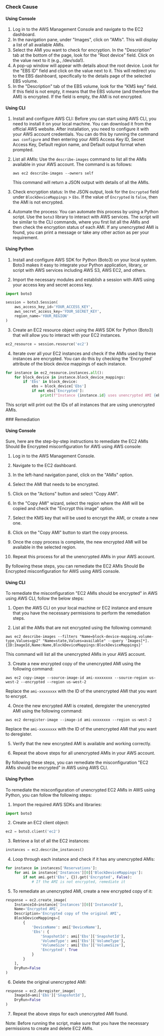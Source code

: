

<Tabs><Tab title='Cause'>
### Check Cause

#### Using Console

1. Log in to the AWS Management Console and navigate to the EC2 dashboard.
2. In the navigation pane, under "Images", click on "AMIs". This will display a list of all available AMIs.
3. Select the AMI you want to check for encryption. In the "Description" tab at the bottom of the page, look for the "Root device" field. Click on the value next to it (e.g., /dev/sda1).
4. A pop-up window will appear with details about the root device. Look for the "EBS ID" field and click on the value next to it. This will redirect you to the EBS dashboard, specifically to the details page of the selected EBS volume.
5. In the "Description" tab of the EBS volume, look for the "KMS key" field. If this field is not empty, it means that the EBS volume (and therefore the AMI) is encrypted. If the field is empty, the AMI is not encrypted.

#### Using CLI

1. Install and configure AWS CLI: Before you can start using AWS CLI, you need to install it on your local machine. You can download it from the official AWS website. After installation, you need to configure it with your AWS account credentials. You can do this by running the command `aws configure` and then entering your AWS Access Key ID, Secret Access Key, Default region name, and Default output format when prompted.

2. List all AMIs: Use the `describe-images` command to list all the AMIs available in your AWS account. The command is as follows:

   ```
   aws ec2 describe-images --owners self
   ```
   This command will return a JSON output with details of all the AMIs.

3. Check encryption status: In the JSON output, look for the `Encrypted` field under `BlockDeviceMappings` > `Ebs`. If the value of `Encrypted` is `false`, then the AMI is not encrypted.

4. Automate the process: You can automate this process by using a Python script. Use the `boto3` library to interact with AWS services. The script will be similar to the CLI commands, where you first list all the AMIs and then check the encryption status of each AMI. If any unencrypted AMI is found, you can print a message or take any other action as per your requirement.

#### Using Python

1. Install and configure AWS SDK for Python (Boto3) on your local system. Boto3 makes it easy to integrate your Python application, library, or script with AWS services including AWS S3, AWS EC2, and others.

2. Import the necessary modules and establish a session with AWS using your access key and secret access key.

```python
import boto3

session = boto3.Session(
    aws_access_key_id='YOUR_ACCESS_KEY',
    aws_secret_access_key='YOUR_SECRET_KEY',
    region_name='YOUR_REGION'
)
```

3. Create an EC2 resource object using the AWS SDK for Python (Boto3) that will allow you to interact with your EC2 instances.

```python
ec2_resource = session.resource('ec2')
```

4. Iterate over all your EC2 instances and check if the AMIs used by these instances are encrypted. You can do this by checking the 'Encrypted' attribute of the block device mappings of each instance.

```python
for instance in ec2_resource.instances.all():
    for block_device in instance.block_device_mappings:
        if 'Ebs' in block_device:
            ebs = block_device['Ebs']
            if not ebs['Encrypted']:
                print(f"Instance {instance.id} uses unencrypted AMI {ebs['VolumeId']}")
```

This script will print out the IDs of all instances that are using unencrypted AMIs.

</Tab>

<Tab title='Remediation'>
### Remediation

#### Using Console

Sure, here are the step-by-step instructions to remediate the EC2 AMIs Should Be Encrypted misconfiguration for AWS using AWS console:

1. Log in to the AWS Management Console.

2. Navigate to the EC2 dashboard.

3. In the left-hand navigation panel, click on the "AMIs" option.

4. Select the AMI that needs to be encrypted.

5. Click on the "Actions" button and select "Copy AMI".

6. In the "Copy AMI" wizard, select the region where the AMI will be copied and check the "Encrypt this image" option.

7. Select the KMS key that will be used to encrypt the AMI, or create a new one.

8. Click on the "Copy AMI" button to start the copy process.

9. Once the copy process is complete, the new encrypted AMI will be available in the selected region.

10. Repeat this process for all the unencrypted AMIs in your AWS account.

By following these steps, you can remediate the EC2 AMIs Should Be Encrypted misconfiguration for AWS using AWS console.

#### Using CLI

To remediate the misconfiguration "EC2 AMIs should be encrypted" in AWS using AWS CLI, follow the below steps:

1. Open the AWS CLI on your local machine or EC2 instance and ensure that you have the necessary permissions to perform the remediation steps.

2. List all the AMIs that are not encrypted using the following command:
```
aws ec2 describe-images --filters "Name=block-device-mapping.volume-type,Values=gp2" "Name=state,Values=available" --query 'Images[*].{ID:ImageId,Name:Name,BlockDeviceMappings:BlockDeviceMappings}'
```
This command will list all the unencrypted AMIs in your AWS account.

3. Create a new encrypted copy of the unencrypted AMI using the following command:
```
aws ec2 copy-image --source-image-id ami-xxxxxxxx --source-region us-west-2 --encrypted --region us-west-2
```
Replace the `ami-xxxxxxxx` with the ID of the unencrypted AMI that you want to encrypt.

4. Once the new encrypted AMI is created, deregister the unencrypted AMI using the following command:
```
aws ec2 deregister-image --image-id ami-xxxxxxxx --region us-west-2
```
Replace the `ami-xxxxxxxx` with the ID of the unencrypted AMI that you want to deregister.

5. Verify that the new encrypted AMI is available and working correctly.

6. Repeat the above steps for all unencrypted AMIs in your AWS account.

By following these steps, you can remediate the misconfiguration "EC2 AMIs should be encrypted" in AWS using AWS CLI.

#### Using Python

To remediate the misconfiguration of unencrypted EC2 AMIs in AWS using Python, you can follow the following steps:

1. Import the required AWS SDKs and libraries:

```python
import boto3
```

2. Create an EC2 client object:

```python
ec2 = boto3.client('ec2')
```

3. Retrieve a list of all the EC2 instances:

```python
instances = ec2.describe_instances()
```

4. Loop through each instance and check if it has any unencrypted AMIs:

```python
for instance in instances['Reservations']:
    for ami in instance['Instances'][0]['BlockDeviceMappings']:
        if not ami.get('Ebs', {}).get('Encrypted', False):
            # If the AMI is not encrypted, remediate it
```

5. To remediate an unencrypted AMI, create a new encrypted copy of it:

```python
response = ec2.create_image(
    InstanceId=instance['Instances'][0]['InstanceId'],
    Name='Encrypted AMI',
    Description='Encrypted copy of the original AMI',
    BlockDeviceMappings=[
        {
            'DeviceName': ami['DeviceName'],
            'Ebs': {
                'SnapshotId': ami['Ebs']['SnapshotId'],
                'VolumeType': ami['Ebs']['VolumeType'],
                'VolumeSize': ami['Ebs']['VolumeSize'],
                'Encrypted': True
            }
        }
    ],
    DryRun=False
)
```

6. Delete the original unencrypted AMI:

```python
response = ec2.deregister_image(
    ImageId=ami['Ebs']['SnapshotId'],
    DryRun=False
)
```

7. Repeat the above steps for each unencrypted AMI found.

Note: Before running the script, make sure that you have the necessary permissions to create and delete EC2 AMIs.


</Tab>
</Tabs>
